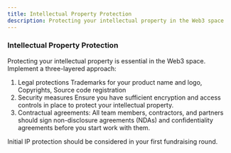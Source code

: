 ```yaml
---
title: Intellectual Property Protection
description: Protecting your intellectual property in the Web3 space
---
```


### Intellectual Property Protection
Protecting your intellectual property is essential in the Web3 space. Implement a three-layered approach:
1. Legal protections
Trademarks for your product name and logo,
Copyrights,
Source code registration
2. Security measures
Ensure you have sufficient encryption and access controls in place to protect your intellectual property.
3. Contractual agreements: 
All team members, contractors, and partners should sign non-disclosure agreements (NDAs) and confidentiality agreements before you start work with them.

Initial IP protection should be considered in your first fundraising round.
